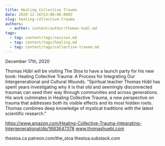 ```yaml
---
title: Healing Collective Trauma
date: 2020-12-16T23:00:00.000Z
slug: healing-collective-trauma
authors:
  - author: content/author/thomas-hubl.md
tags:
  - tag: content/tags/session.md
  - tag: content/tags/healing.md
  - tag: content/tags/collective-trauma.md
---
```


December 17th, 2020

Thomas Hübl will be visiting The Stoa to have a launch party for his new book: Healing Collective Trauma: A Process for Integrating Our Intergenerational and Cultural Wounds.
"Spiritual teacher Thomas Hübl has spent years investigating why it is that old and seemingly disconnected traumas can seed their way through communities and across generations. His work culminates in Healing Collective Trauma, a new perspective on trauma that addresses both its visible effects and its most hidden roots. Thomas combines deep knowledge of mystical traditions with the latest scientific research."

https://www.amazon.com/Healing-Collective-Trauma-Integrating-Intergenerational/dp/1683647378
www.thomashuebl.com

thestoa.ca
patreon.com/the_stoa
thestoa.substack.com
